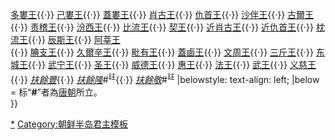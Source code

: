 {{Navbox
| name = 百济君主
| title = [[百济|<span style="color:#FFD700;">'''百济'''</span>]][[百濟君主列表|<span style="color:#FFD700;">'''君主'''</span>]]
| image = [[文件:백제금동대향로.jpg|50px]]
| titlestyle = background:#00008B;color:#FFD700;
| liststyle=style="text-align:center; font-size:90%; border:1px solid #cccccc;" bgcolor="#ffffff"
| state  = expandCaption
| list1 =  
[[溫祚王]]{{·}} [[多婁王]]{{·}} [[己婁王]]{{·}} [[蓋婁王]]{{·}} [[肖古王]]{{·}} [[仇首王]]{{·}} [[沙伴王]]{{·}} [[古爾王]]{{·}} [[责稽王]]{{·}} [[汾西王]]{{·}} [[比流王]]{{·}} [[契王]]{{·}} [[近肖古王]]{{·}} [[近仇首王]]{{·}} [[枕流王]]{{·}} [[辰斯王]]{{·}} [[阿莘王]]</br>{{·}} [[腆支王]]{{·}} [[久爾辛王]]{{·}} [[毗有王]]{{·}} [[蓋鹵王]]{{·}} [[文周王]]{{·}} [[三斤王]]{{·}} [[东城王]]{{·}} [[武寧王 (百濟)|武宁王]]{{·}} [[圣王]]{{·}} [[威德王 (百濟)|威德王]]{{·}} [[百濟惠王|惠王]]{{·}} [[百濟法王|法王]]{{·}} [[百濟武王|武王]]{{·}} [[义慈王]]{{·}} ''[[扶餘豐]]''{{·}} ''[[扶餘隆]]''#<sup>註</sup>{{·}} ''[[扶餘敬]]''#<sup>註</sup> 
|belowstyle: text-align: left;
|below = 标“'''#'''”者為[[唐朝]]所立。<br>{{朝鮮半島元首}}
}}<noinclude>
[[Category:百濟君主|*]] 
[[Category:朝鲜半岛君主模板]]

</noinclude>